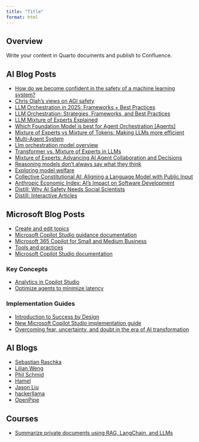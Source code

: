 ```yaml
---
title: "Title"
format: html
---
```


## Overview

Write your content in Quarto documents and publish to Confluence.

## AI Blog Posts

- [How do we become confident in the safety of a machine learning system?](https://www.alignmentforum.org/posts/FDJnZt8Ks2djouQTZ/how-do-we-become-confident-in-the-safety-of-a-machine)
- [Chris Olah’s views on AGI safety](https://www.alignmentforum.org/posts/X2i9dQQK3gETCyqh2/chris-olah-s-views-on-agi-safety)
- [LLM Orchestration in 2025: Frameworks + Best Practices](https://orq.ai/blog/llm-orchestration)
- [LLM Orchestration: Strategies, Frameworks, and Best Practices](https://labelyourdata.com/articles/llm-orchestration)
- [LLM Mixture of Experts Explained](https://www.tensorops.ai/post/what-is-mixture-of-experts-llm)
- [Which Foundation Model is best for Agent Orchestration [Agents]](https://artificialintelligencemadesimple.substack.com/p/which-foundation-model-is-best-for)
- [Mixture of Experts vs Mixture of Tokens: Making LLMs more efficient](https://www.superannotate.com/blog/mixture-of-experts-vs-mixture-of-tokens)
- [Multi-Agent System](https://superagi.com/multi-agent-system/)
- [Llm orchestration model overview](https://www.restack.io/p/llm-orchestration-answer-model-overview-cat-ai)
- [Transformer vs. Mixture of Experts in LLMs](https://blog.dailydoseofds.com/p/transformer-vs-mixture-of-experts)
- [Mixture of Experts: Advancing AI Agent Collaboration and Decisions](https://www.akira.ai/blog/mixture-of-experts-for-ai-agents)
- [Reasoning models don't always say what they think](https://www.anthropic.com/research/reasoning-models-dont-say-think)
- [Exploring model welfare](https://www.anthropic.com/research/exploring-model-welfare)
- [Collective Constitutional AI: Aligning a Language Model with Public Input](https://www.anthropic.com/news/collective-constitutional-ai-aligning-a-language-model-with-public-input)
- [Anthropic Economic Index: AI’s Impact on Software Development](https://www.anthropic.com/research/impact-software-development)
- [Distill: Why AI Safety Needs Social Scientists](https://distill.pub/2019/safety-needs-social-scientists/)
- [Distill: Interactive Articles](https://distill.pub/2020/communicating-with-interactive-articles/)


## Microsoft Blog Posts

- [Create and edit topics](https://learn.microsoft.com/en-us/microsoft-copilot-studio/authoring-create-edit-topics?tabs=webApp)
- [Microsoft Copilot Studio guidance documentation](https://learn.microsoft.com/en-us/microsoft-copilot-studio/guidance/)
- [Microsoft 365 Copilot for Small and Medium Business](https://adoption.microsoft.com/en-us/copilot/smb/)
- [Tools and practices](https://www.microsoft.com/en-au/ai/tools-practices)
- [Microsoft Copilot Studio documentation](https://learn.microsoft.com/en-us/microsoft-copilot-studio/)

### Key Concepts

- [Analytics in Copilot Studio](https://learn.microsoft.com/en-us/microsoft-copilot-studio/analytics-overview)
- [Optimize agents to minimize latency](https://learn.microsoft.com/en-us/microsoft-copilot-studio/guidance/optimize-minimize-latency)

### Implementation Guides

- [Introduction to Success by Design](https://learn.microsoft.com/en-us/dynamics365/guidance/implementation-guide/success-by-design)
- [New Microsoft Copilot Studio implementation guide](https://www.microsoft.com/en-us/microsoft-copilot/blog/copilot-studio/new-microsoft-copilot-studio-implementation-guide/)
- [Overcoming fear, uncertainty, and doubt in the era of AI transformation](https://techcommunity.microsoft.com/blog/microsoftlearnblog/overcoming-fear-uncertainty-and-doubt-in-the-era-of-ai-transformation/3662204)

## AI Blogs

- [Sebastian Raschka](https://magazine.sebastianraschka.com/)
- [Lilian Weng](https://lilianweng.github.io/)
- [Phil Schmid](https://www.philschmid.de/)
- [Hamel](https://hamel.dev/)
- [Jason Liu](https://jxnl.co/writing/)
- [hackerllama](https://osanseviero.github.io/hackerllama/)
- [OpenPipe](https://openpipe.ai/blog)

## Courses

- [Summarize private documents using RAG, LangChain, and LLMs](https://cognitiveclass.ai/courses/summarize-private-documents-using-rag-langchain-and-llms)
